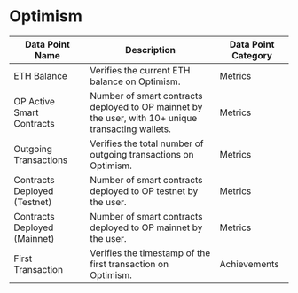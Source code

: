 
# Optimism


| Data Point Name | Description | Data Point Category |
|-----------------|-------------|---------------------|
| ETH Balance | Verifies the current ETH balance on Optimism. | <span className="badge badge--primary">Metrics</span> |
| OP Active Smart Contracts | Number of smart contracts deployed to OP mainnet by the user, with 10+ unique transacting wallets. | <span className="badge badge--primary">Metrics</span> |
| Outgoing Transactions | Verifies the total number of outgoing transactions on Optimism. | <span className="badge badge--primary">Metrics</span> |
| Contracts Deployed (Testnet) | Number of smart contracts deployed to OP testnet by the user. | <span className="badge badge--primary">Metrics</span> |
| Contracts Deployed (Mainnet) | Number of smart contracts deployed to OP mainnet by the user. | <span className="badge badge--primary">Metrics</span> |
| First Transaction | Verifies the timestamp of the first transaction on Optimism. | <span className="badge badge--primary">Achievements</span> |

